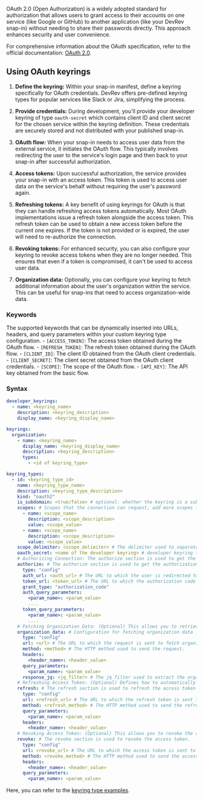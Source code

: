 OAuth 2.0 (Open Authorization) is a widely adopted standard for authorization that allows users to grant access to their accounts on one service (like Google or GitHub) to another application (like your DevRev snap-in) without needing to share their passwords directly. This approach enhances security and user convenience.

For comprehensive information about the OAuth specification, refer to the official documentation: [OAuth 2.0](https://oauth.net/2/).

## Using OAuth keyrings

1. **Define the keyring:** Within your snap-in manifest, define a keyring specifically for OAuth credentials. DevRev offers pre-defined keyring types for popular services like Slack or Jira, simplifying the process.

2. **Provide credentials:** During development, you'll provide your developer keyring of type `oauth-secret` which contains client ID and client secret for the chosen service within the keyring definition. These credentials are securely stored and not distributed with your published snap-in.

3. **OAuth flow:** When your snap-in needs to access user data from the external service, it initiates the OAuth flow. This typically involves redirecting the user to the service's login page and then back to your snap-in after successful authorization.

4. **Access tokens:** Upon successful authorization, the service provides your snap-in with an access token. This token is used to access user data on the service's behalf without requiring the user's password again.

5. **Refreshing tokens:** A key benefit of using keyrings for OAuth is that they can handle refreshing access tokens automatically. Most OAuth implementations issue a refresh token alongside the access token. This refresh token can be used to obtain a new access token before the current one expires. If the token is not provided or is expired, the user will need to re-authorize the connection.

6. **Revoking tokens:** For enhanced security, you can also configure your keyring to revoke access tokens when they are no longer needed. This ensures that even if a token is compromised, it can't be used to access user data.

7. **Organization data:** Optionally, you can configure your keyring to fetch additional information about the user's organization within the service. This can be useful for snap-ins that need to access organization-wide data.

### Keywords

The supported keywords that can be dynamically inserted into URLs, headers, and query parameters within your custom keyring type configuration.
    - `[ACCESS_TOKEN]`: The access token obtained during the OAuth flow.
    - `[REFRESH_TOKEN]`: The refresh token obtained during the OAuth flow.
    - `[CLIENT_ID]`: The client ID obtained from the OAuth client credentials.
    - `[CLIENT_SECRET]`: The client secret obtained from the OAuth client credentials.
    - `[SCOPE]`: The scope of the OAuth flow.
    - `[API_KEY]`: The API key obtained from the basic flow.

### Syntax

```yaml
developer_keyrings:
  - name: <keyring_name>
    description: <keyring_description>
    display_name: <keyring_display_name>

keyrings:
  organization:
    - name: <keyring_name>
      display_name: <keyring_display_name>
      description: <keyring_description>
      types:
        - <id of keyring_type>

keyring_types:
  - id: <keyring_type_id>
    name: <keyring_type_name>
    description: <keyring_type_description>
    kind: "oauth2"
    is_subdomain: <true/false> # optional: whether the keyring is a subdomain keyring or not. Default is false. It is used to get the subdomain from the user during creation.
    scopes: # Scopes that the connection can request, add more scopes if needed for your use case. Each scope should have a name, description and value.
      - name: <scope_name>
        description: <scope_description>
        value: <scope_value>
      - name: <scope_name>
        description: <scope_description>
        value: <scope_value>
    scope_delimiter: <scope_delimiter> # The delimiter used to separate scopes in the request.
    oauth_secret: <name of the developer keyring> # developer keyring that contains OAuth2 client ID and client secret. Shall be of type `oauth-secret`.
    # Authorizing Connection: The authorize section is used to get the authorization code from the user and exchange it for an access token.
    authorize: # The authorize section is used to get the authorization code from the user and exchange it for an access token.
      type: "config"
      auth_url: <auth_url> # The URL to which the user is redirected to authorize the connection.
      token_url: <token_url> # The URL to which the authorization code is sent to get the access token.
      grant_type: "authorization_code" 
      auth_query_parameters:
        <param_name>: <param_value>
        ....
      token_query_parameters:
        <param_name>: <param_value>
        ....
    # Fetching Organization Data: (Optional) This allows you to retrieve additional information about the user's organization within the service.
    organization_data: # Configuration for fetching organization data
      type: "config"
      url: <url> # The URL to which the request is sent to fetch organization data.
      method: <method> # The HTTP method used to send the request.
      headers:
        <header_name>: <header_value>
      query_parameters:
        <param_name>: <param_value>
      response_jq: <jq_filter> # The jq filter used to extract the organization data from the response.
    # Refreshing Access Token: (Optional) Defines how to automatically obtain a new access token when the current one expires.
    refresh: # The refresh section is used to refresh the access token using the refresh token.
      type: "config"
      url: <refresh_url> # The URL to which the refresh token is sent to get a new access token.
      method: <refresh_method> # The HTTP method used to send the refresh token.
      query_parameters:
        <param_name>: <param_value>
      headers:
        <header_name>: <header_value>
    # Revoking Access Token: (Optional) This allows you to revoke the access token after your snap-in no longer needs it, enhancing security.
    revoke: # The revoke section is used to revoke the access token.
      type: "config"
      url: <revoke_url> # The URL to which the access token is sent to revoke it.
      method: <revoke_method> # The HTTP method used to send the access token.
      headers:
        <header_name>: <header_value>
      query_parameters:
        <param_name>: <param_value>
```

Here, you can refer to the [keyring type examples](https://github.com/devrev/snap-in-examples/tree/main/13-keyring-type).